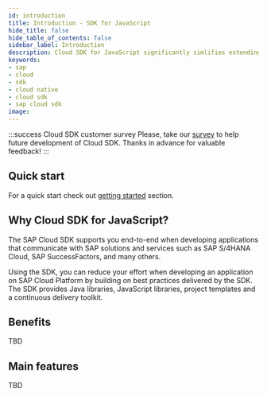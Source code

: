 ```yaml
---
id: introduction
title: Introduction - SDK for JavaScript
hide_title: false
hide_table_of_contents: false
sidebar_label: Introduction
description: Cloud SDK for JavaScript significantly simlifies extending and developing application with SAP Cloud Platform
keywords:
- sap
- cloud
- sdk
- cloud native
- cloud sdk
- sap cloud sdk
image:
---
```


:::success Cloud SDK customer survey
Please, take our [survey](https://sapinsights.eu.qualtrics.com/jfe/form/SV_0pUmWpCadpoLhyZ) to help future development of Cloud SDK. Thanks in advance for valuable feedback!
:::

## Quick start ##

For a quick start check out [getting started](getting-started ) section.

## Why Cloud SDK for JavaScript? ##

The SAP Cloud SDK supports you end-to-end when developing applications that communicate with SAP solutions and services such as SAP S/4HANA Cloud, SAP SuccessFactors, and many others.

Using the SDK, you can reduce your effort when developing an application on SAP Cloud Platform by building on best practices delivered by the SDK. The SDK provides Java libraries, JavaScript libraries, project templates and a continuous delivery toolkit.

## Benefits ##

TBD

## Main features ##

TBD

